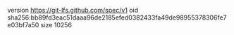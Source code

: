 version https://git-lfs.github.com/spec/v1
oid sha256:bb89fd3eac51daaa96de2185efed0382433fa49de98955378306fe7e03bf7a50
size 10256
